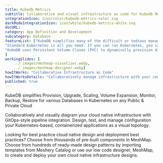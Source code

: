 ```yaml
---
title: Kubedb Metrics  
subtitle: Collaborative and visual infrastructure as code for Kubedb Metrics
integrationIcon: icon/color/kubedb-metrics-color.svg
darkModeIntegrationIcon: icon/white/kubedb-metrics-white.svg
docURL: 
category: App Definition and Development
subcategory: Database
featureList: ["KubeDB simplifies many of the difficult or tedious management tasks of running a production grade databases on private and public clouds. Maintain one stack for all your stateless and stateful applications and simplify the operational complexity.",
"Standard Kubernetes is all you need. If you can run Kubernetes, you can provision and manage databases using KubeDB. Use standard Kubernetes CLI and API to provision and manage databases.",
"KubeDB uses Persistent Volume Claims (PVC) to dynamically provision disks for database instances. Using appropriately defined StorageClasses, KubeDB provisioned database instances are designed to scale from small development workloads up to performance-intensive workloads on private and public cloud environments."
]
workingSlides: [
    ../_images/meshmap-visualizer.webp,
    ../_images/meshmap-designer.webp]
howItWorks: "Collaborative Infrastructure as Code"
howItWorksDetails: "Collaboratively manage infrastructure with your coworkers synchronously sharing the same designs."
published: true
---
```

<p>
    KubeDB simplifies Provision, Upgrade, Scaling, Volume Expansion, Monitor, Backup, Restore for various Databases in Kubernetes on any Public & Private Cloud
</p>
<p>
    Collaboratively and visually diagram your cloud native infrastructure with GitOps-style pipeline integration. Design, test, and manage configuration your Kubernetes-based, containerized applications as a visual topology.
</p>
<p>
    Looking for best practice cloud native design and deployment best practices? Choose from thousands of pre-built components in MeshMap. Choose from hundreds of ready-made design patterns by importing templates from Meshery Catalog or use our low code designer, MeshMap, to create and deploy your own cloud native infrastructure designs.
</p>